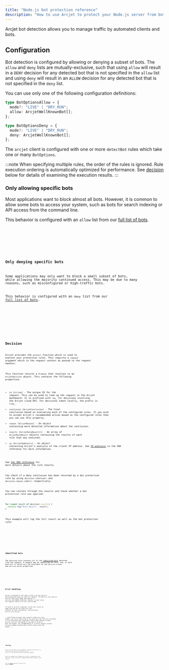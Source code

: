 ```yaml
---
title: "Node.js bot protection reference"
description: "How to use Arcjet to protect your Node.js server from bots."
---
```



Arcjet bot detection allows you to manage traffic by automated clients and bots.

## Configuration

Bot detection is configured by allowing or denying a subset of bots. The `allow`
and `deny` lists are mutually-exclusive, such that using `allow` will result in
a `DENY` decision for any detected bot that is not specified in the `allow` list
and using `deny` will result in an `ALLOW` decision for any detected bot that is
not specified in the `deny` list.

You can use only one of the following configuration definitions:

```ts
type BotOptionsAllow = {
  mode?: "LIVE" | "DRY_RUN";
  allow: ArcjetWellKnownBot[];
};
```

```ts
type BotOptionsDeny = {
  mode?: "LIVE" | "DRY_RUN";
  deny: ArcjetWellKnownBot[];
};
```

The `arcjet` client is configured with one or more `detectBot` rules which take
one or many `BotOptions`.

:::note
When specifying multiple rules, the order of the rules is ignored. Rule
execution ordering is automatically optimized for performance. See
[decision](#decision) below for details of examining the execution results.
:::

### Only allowing specific bots

Most applications want to block almost all bots. However, it is common to allow
some bots to access your system, such as bots for search indexing or API
access from the command line.

This behavior is configured with an `allow` list from our [full list of
bots](https://arcjet.com/bot-list).

<Tabs>
  <TabItem label="TS">
    <Code code={AllowingBotsTS} lang="ts" />
  </TabItem>
  <TabItem label="JS">
    <Code code={AllowingBotsJS} lang="js" />
  </TabItem>
</Tabs>

### Only denying specific bots

Some applications may only want to block a small subset of bots, while allowing
the majority continued access. This may be due to many reasons, such as
misconfigured or high-traffic bots.

This behavior is configured with an `deny` list from our [full list of
bots](https://arcjet.com/bot-list).

<Tabs>
  <TabItem label="TS">
    <Code code={DenyingBotsTS} lang="ts" />
  </TabItem>
  <TabItem label="JS">
    <Code code={DenyingBotsJS} lang="js" />
  </TabItem>
</Tabs>

## Decision

Arcjet provides the `protect` function which is used to execute your protection
rules. This requires a `request` argument which is the request context as passed
to the request handler.

This function returns a `Promise` that resolves to an
`ArcjetDecision` object. This contains the following properties:

- `id` (`string`) - The unique ID for the request. This can be used to look up
  the request in the Arcjet dashboard. It is prefixed with `req_` for decisions
  involving the Arcjet cloud API. For decisions taken locally, the prefix is
  `lreq_`.
- `conclusion` (`ArcjetConclusion`) - The final conclusion based on evaluating
  each of the configured rules. If you wish to accept Arcjet's recommended
  action based on the configured rules then you can use this property.
- `reason` (`ArcjetReason`) - An object containing more detailed
  information about the conclusion.
- `results` (`ArcjetRuleResult[]`) - An array of `ArcjetRuleResult` objects
  containing the results of each rule that was executed.
- `ip` (`ArcjetIpDetails`) - An object containing Arcjet's analysis of the
  client IP address. See [IP analysis](/reference/nodejs/#ip-analysis) in the
  SDK reference for more information.

See [the SDK reference](/reference/nodejs#results) for more details about the
rule results.

You check if a deny conclusion has been returned by a bot protection rule by
using `decision.isDenied()` and `decision.reason.isBot()` respectively.

You can iterate through the results and check whether a bot protection rule was
applied:

```ts
for (const result of decision.results) {
  console.log("Rule Result", result);
}
```

This example will log the full result as well as the bot protection rule:

<Tabs>
  <TabItem label="TS">
    <Code code={DecisionLogTS} lang="ts" />
  </TabItem>
  <TabItem label="JS">
    <Code code={DecisionLogJS} lang="js" />
  </TabItem>
</Tabs>

### Identified bots

The decision also contains all of the [identified
bots](/bot-protection/identifying-bots) detected from the request. A request may
be identified as zero, one, or more bots—all of which will be available on the
`decision.allowed` and `decision.denied` properties.

<Tabs>
  <TabItem label="TS">
    <Code code={IdentifiedBotsTS} lang="ts" />
  </TabItem>
  <TabItem label="JS">
    <Code code={IdentifiedBotsJS} lang="js" />
  </TabItem>
</Tabs>

## Error handling

Arcjet is designed to fail open so that a service issue or misconfiguration does
not block all requests. The SDK will also time out and fail open after 500ms
when `NODE_ENV` is `production` and 1000ms otherwise. However, in most cases,
the response time will be less than 20-30ms.

If there is an error condition, Arcjet will return an
`ERROR` type and you can check the `reason` property for more information, like
accessing `decision.reason.message`.

:::note
Please be aware that requests without `User-Agent` headers can not be identified
as any particular bot and will be marked as an errored decision. Developers
should take caution to check `decision.isErrored()` and decide if you want to
allow or deny the request. Our recommendation is to block requests without
`User-Agent` headers because most clients always send this header.
:::

<Tabs>
  <TabItem label="TS">
    <Code code={ErrorsTS} lang="ts" />
  </TabItem>
  <TabItem label="JS">
    <Code code={ErrorsJS} lang="js" />
  </TabItem>
</Tabs>

## Testing

Arcjet runs the same in any environment, including locally and in CI. You can
use the `mode` set to `DRY_RUN` to log the results of rule execution without
blocking any requests.

We have an example test framework you can use to automatically test your rules.
Arcjet can also be triggered based using a sample of your traffic.

See the [Testing](/testing) section of the docs for details.

<Comments />

